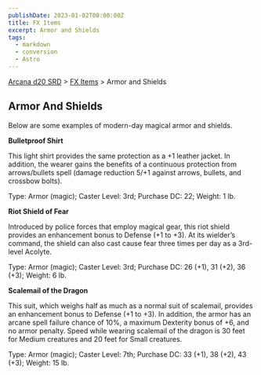 ```yaml
---
publishDate: 2023-01-02T00:00:00Z
title: FX Items
excerpt: Armor and Shields
tags:
  - markdown
  - conversion
  - Astro
---
```


[Arcana d20 SRD](/#arcanaD20) > [FX Items](arcana-d20-srd-fx-items-index) > Armor and Shields

## Armor And Shields

Below are some examples of modern-day magical armor and shields.

**Bulletproof Shirt**

This light shirt provides the same protection as a +1 leather jacket. In
addition, the wearer gains the benefits of a continuous protection from
arrows/bullets spell (damage reduction 5/+1 against arrows, bullets, and
crossbow bolts).

Type: Armor (magic); Caster Level: 3rd; Purchase DC: 22; Weight: 1 lb.

**Riot Shield of Fear**

Introduced by police forces that employ magical gear, this riot shield
provides an enhancement bonus to Defense (+1 to +3). At its wielder’s command,
the shield can also cast cause fear three times per day as a 3rd-level
Acolyte.

Type: Armor (magic); Caster Level: 3rd; Purchase DC: 26 (+1), 31 (+2), 36
(+3); Weight: 6 lb.

**Scalemail of the Dragon**

This suit, which weighs half as much as a normal suit of scalemail, provides
an enhancement bonus to Defense (+1 to +3). In addition, the armor has an
arcane spell failure chance of 10%, a maximum Dexterity bonus of +6, and no
armor penalty. Speed while wearing scalemail of the dragon is 30 feet for
Medium creatures and 20 feet for Small creatures.

Type: Armor (magic); Caster Level: 7th; Purchase DC: 33 (+1), 38 (+2), 43
(+3); Weight: 15 lb.

